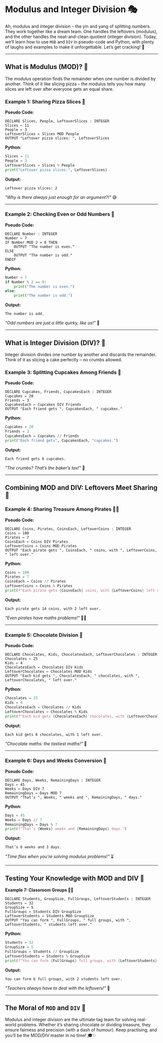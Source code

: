 # Modulus and Integer Division 🎭

Ah, modulus and integer division – the yin and yang of splitting numbers. They work together like a dream team. One handles the leftovers (modulus), and the other handles the neat-and-clean quotient (integer division). Today, we’ll learn how to use `MOD` and `DIV` in pseudo-code and Python, with plenty of laughs and examples to make it unforgettable. Let’s get cracking! 🥚

---

## **What is Modulus (MOD)? 🧮**
The modulus operation finds the remainder when one number is divided by another. Think of it like slicing pizza – the modulus tells you how many slices are left over after everyone gets an equal share.

### **Example 1: Sharing Pizza Slices 🍕**

**Pseudo Code:**
```plaintext
DECLARE Slices, People, LeftoverSlices : INTEGER
Slices ← 11
People ← 3
LeftoverSlices ← Slices MOD People
OUTPUT "Leftover pizza slices: ", LeftoverSlices
```

**Python:**
```python
Slices = 11
People = 3
LeftoverSlices = Slices % People
print("Leftover pizza slices:", LeftoverSlices)
```

**Output:**
```
Leftover pizza slices: 2
```
*"Why is there always just enough for an argument?!"* 😅

---

### **Example 2: Checking Even or Odd Numbers 🔢**

**Pseudo Code:**
```plaintext
DECLARE Number : INTEGER
Number ← 7
IF Number MOD 2 = 0 THEN
    OUTPUT "The number is even."
ELSE
    OUTPUT "The number is odd."
ENDIF
```

**Python:**
```python
Number = 7
if Number % 2 == 0:
    print("The number is even.")
else:
    print("The number is odd.")
```

**Output:**
```
The number is odd.
```
*"Odd numbers are just a little quirky, like us!"* 🤪

---

## **What is Integer Division (DIV)? 🍰**
Integer division divides one number by another and discards the remainder. Think of it as slicing a cake perfectly – no crumbs allowed.

### **Example 3: Splitting Cupcakes Among Friends 🧁**

**Pseudo Code:**
```plaintext
DECLARE Cupcakes, Friends, CupcakesEach : INTEGER
Cupcakes ← 20
Friends ← 3
CupcakesEach ← Cupcakes DIV Friends
OUTPUT "Each friend gets ", CupcakesEach, " cupcakes."
```

**Python:**
```python
Cupcakes = 20
Friends = 3
CupcakesEach = Cupcakes // Friends
print("Each friend gets", CupcakesEach, "cupcakes.")
```

**Output:**
```
Each friend gets 6 cupcakes.
```
*"The crumbs? That’s the baker’s tax!"* 🍰

---

## **Combining MOD and DIV: Leftovers Meet Sharing 🎉**

### **Example 4: Sharing Treasure Among Pirates 🏴‍☠️**

**Pseudo Code:**
```plaintext
DECLARE Coins, Pirates, CoinsEach, LeftoverCoins : INTEGER
Coins ← 100
Pirates ← 7
CoinsEach ← Coins DIV Pirates
LeftoverCoins ← Coins MOD Pirates
OUTPUT "Each pirate gets ", CoinsEach, " coins, with ", LeftoverCoins, " left over."
```

**Python:**
```python
Coins = 100
Pirates = 7
CoinsEach = Coins // Pirates
LeftoverCoins = Coins % Pirates
print(f"Each pirate gets {CoinsEach} coins, with {LeftoverCoins} left over.")
```

**Output:**
```
Each pirate gets 14 coins, with 2 left over.
```
*"Even pirates have maths problems!"* 🏴‍☠️

---

### **Example 5: Chocolate Division 🍫**

**Pseudo Code:**
```plaintext
DECLARE Chocolates, Kids, ChocolatesEach, LeftoverChocolates : INTEGER
Chocolates ← 25
Kids ← 4
ChocolatesEach ← Chocolates DIV Kids
LeftoverChocolates ← Chocolates MOD Kids
OUTPUT "Each kid gets ", ChocolatesEach, " chocolates, with ", LeftoverChocolates, " left over."
```

**Python:**
```python
Chocolates = 25
Kids = 4
ChocolatesEach = Chocolates // Kids
LeftoverChocolates = Chocolates % Kids
print(f"Each kid gets {ChocolatesEach} chocolates, with {LeftoverChocolates} left over.")
```

**Output:**
```
Each kid gets 6 chocolates, with 1 left over.
```
*"Chocolate maths: the tastiest maths!"* 🍫

---

### **Example 6: Days and Weeks Conversion 📅**

**Pseudo Code:**
```plaintext
DECLARE Days, Weeks, RemainingDays : INTEGER
Days ← 45
Weeks ← Days DIV 7
RemainingDays ← Days MOD 7
OUTPUT "That’s ", Weeks, " weeks and ", RemainingDays, " days."
```

**Python:**
```python
Days = 45
Weeks = Days // 7
RemainingDays = Days % 7
print(f"That’s {Weeks} weeks and {RemainingDays} days.")
```

**Output:**
```
That’s 6 weeks and 3 days.
```
*"Time flies when you’re solving modulus problems!"* ⏳

---

## **Testing Your Knowledge with MOD and DIV 🧠**

**Example 7: Classroom Groups 👩‍🏫**
```plaintext
DECLARE Students, GroupSize, FullGroups, LeftoverStudents : INTEGER
Students ← 32
GroupSize ← 5
FullGroups ← Students DIV GroupSize
LeftoverStudents ← Students MOD GroupSize
OUTPUT "You can form ", FullGroups, " full groups, with ", LeftoverStudents, " students left over."
```

**Python:**
```python
Students = 32
GroupSize = 5
FullGroups = Students // GroupSize
LeftoverStudents = Students % GroupSize
print(f"You can form {FullGroups} full groups, with {LeftoverStudents} students left over.")
```

**Output:**
```
You can form 6 full groups, with 2 students left over.
```
*"Teachers always have to deal with the leftovers!"* 🍎

---

## **The Moral of `MOD` and `DIV` 📜**

Modulus and integer division are the ultimate tag team for solving real-world problems. Whether it’s sharing chocolate or dividing treasure, they ensure fairness and precision (with a dash of humour). Keep practising, and you’ll be the MOD/DIV master in no time! 🎓✨